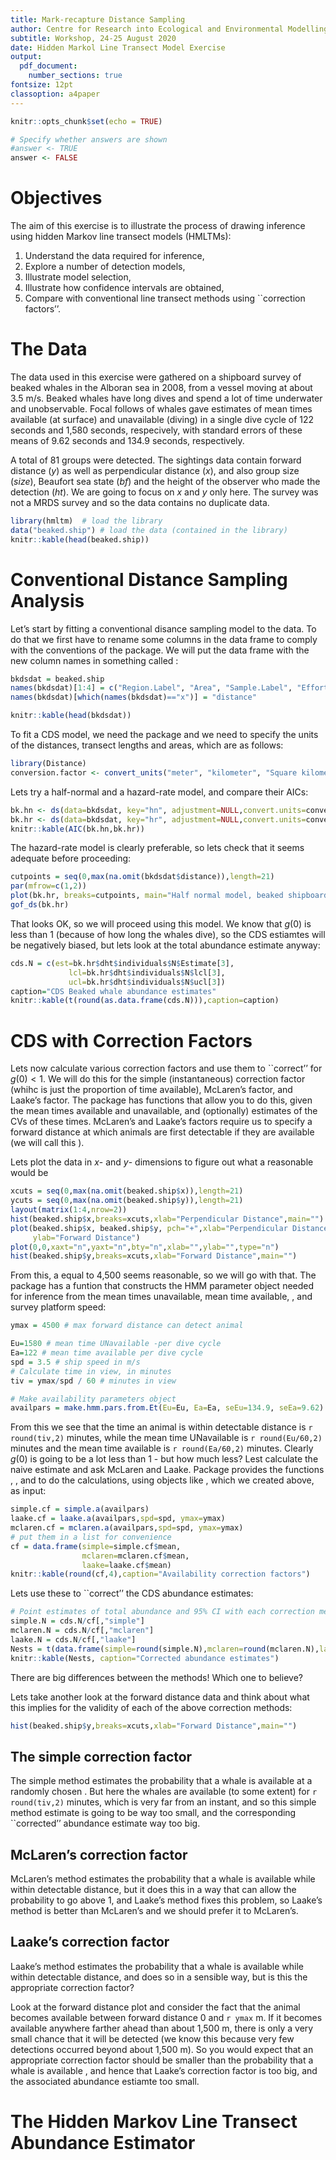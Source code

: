 ```yaml
---
title: Mark-recapture Distance Sampling
author: Centre for Research into Ecological and Environmental Modelling
subtitle: Workshop, 24-25 August 2020
date: Hidden Markol Line Transect Model Exercise
output: 
  pdf_document:
    number_sections: true
fontsize: 12pt
classoption: a4paper
---
```


```r
knitr::opts_chunk$set(echo = TRUE)

# Specify whether answers are shown 
#answer <- TRUE
answer <- FALSE
```

# Objectives 

The aim of this exercise is to illustrate the process of drawing inference using hidden Markov line transect models (HMLTMs):

1. Understand the data required for inference,
2. Explore a number of detection models,
3. Illustrate model selection,
4. Illustrate how confidence intervals are obtained,
5. Compare with conventional line transect methods using ``correction factors''.

# The Data

The data used in this exercise were gathered on a shipboard survey of beaked whales in the Alboran sea in 2008, from a vessel moving at about 3.5 m/s. Beaked whales have long dives and spend a lot of time underwater and unobservable. Focal follows of whales gave estimates of mean times available (at surface) and unavailable (diving) in a single dive cycle of 122 seconds and 1,580 seconds, respecively, with standard errors of these means of 9.62 seconds and 134.9 seconds, respectively.

A total of 81 groups were detected. The sightings data contain forward distance ($y$) as well as perpendicular distance ($x$), and also group size ($size$), Beaufort sea state ($bf$) and the height of the observer who made the detection ($ht$). We are going to focus on $x$ and $y$ only here. The survey was not a MRDS survey and so the data contains no duplicate data. 

\small
```r
library(hmltm)  # load the library
data("beaked.ship") # load the data (contained in the library)
knitr::kable(head(beaked.ship))
```
\normalsize

# Conventional Distance Sampling Analysis

Let's start by fitting a conventional disance sampling model to the data. To do that we first have to rename some columns in the data frame \texttt{beaked.ship} to comply with the conventions of the \texttt{Distance} package. We will put the data frame with the new column names in something called \texttt{bkdsdat}:

\small
```r
bkdsdat = beaked.ship
names(bkdsdat)[1:4] = c("Region.Label", "Area", "Sample.Label", "Effort")
names(bkdsdat)[which(names(bkdsdat)=="x")] = "distance"

knitr::kable(head(bkdsdat))
```
\normalsize

To fit a CDS model, we need the \texttt{Distance} package and we need to specify the units of the distances, transect lengths and areas, which are as follows:
\small
```r
library(Distance)
conversion.factor <- convert_units("meter", "kilometer", "Square kilometer")
```
\normalsize

Lets try a half-normal and a hazard-rate model, and compare their AICs:
\small
```r
bk.hn <- ds(data=bkdsdat, key="hn", adjustment=NULL,convert.units=conversion.factor)
bk.hr <- ds(data=bkdsdat, key="hr", adjustment=NULL,convert.units=conversion.factor)
knitr::kable(AIC(bk.hn,bk.hr))
```
\normalsize

The hazard-rate model is clearly preferable, so lets check that it seems adequate before proceeding:

\small
```r
cutpoints = seq(0,max(na.omit(bkdsdat$distance)),length=21)
par(mfrow=c(1,2))
plot(bk.hr, breaks=cutpoints, main="Half normal model, beaked shipboard survey")
gof_ds(bk.hr)
```
\normalsize

That looks OK, so we will proceed using this model. We know that $g(0)$ is less than 1 (because of how long the whales dive), so the CDS estiamtes will be negatively biased, but lets look at the total abundance estimate anyway:

\small
```r
cds.N = c(est=bk.hr$dht$individuals$N$Estimate[3],
             lcl=bk.hr$dht$individuals$N$lcl[3],
             ucl=bk.hr$dht$individuals$N$ucl[3])
caption="CDS Beaked whale abundance estimates"
knitr::kable(t(round(as.data.frame(cds.N))),caption=caption)
```
\normalsize

# CDS with Correction Factors

Lets now calculate various correction factors and use them to ``correct'' for $g(0)<1$. We will do this for the simple (instantaneous) correction factor (whihc is just the proportion of time available), McLaren's factor, and Laake's factor. The \texttt{hmltm} package has functions that allow you to do this, given the mean times available and unavailable, and (optionally) estimates of the CVs of these times. McLaren's and Laake's factors require us to specify a forward distance at which animals are first detectable if they are available (we will call this \texttt{ymax}). 

Lets plot the data in $x$- and $y$- dimensions to figure out what a reasonable \texttt{ymax} would be

\small
```r
xcuts = seq(0,max(na.omit(beaked.ship$x)),length=21)
ycuts = seq(0,max(na.omit(beaked.ship$y)),length=21)
layout(matrix(1:4,nrow=2))
hist(beaked.ship$x,breaks=xcuts,xlab="Perpendicular Distance",main="")
plot(beaked.ship$x, beaked.ship$y, pch="+",xlab="Perpendicular Distance",
     ylab="Forward Distance")
plot(0,0,xaxt="n",yaxt="n",bty="n",xlab="",ylab="",type="n")
hist(beaked.ship$y,breaks=xcuts,xlab="Forward Distance",main="")
```
\normalsize

From this, a \texttt{ymax} equal to 4,500 seems reasonable, so we will go with that. The \texttt{hmltm} package has a funtion \texttt{make.hmm.pars.from.Et} that constructs the HMM parameter object needed for inference from the mean times unavailable, mean time available, \texttt{ymax}, and survey platform speed:

\small
```r
ymax = 4500 # max forward distance can detect animal

Eu=1580 # mean time UNavailable -per dive cycle
Ea=122 # mean time available per dive cycle
spd = 3.5 # ship speed in m/s
# Calculate time in view, in minutes
tiv = ymax/spd / 60 # minutes in view

# Make availability parameters object
availpars = make.hmm.pars.from.Et(Eu=Eu, Ea=Ea, seEu=134.9, seEa=9.62)
```
\normalsize

From this we see that the time an animal is within detectable distance is `r round(tiv,2)` minutes, while the mean time UNavailable is `r round(Eu/60,2)` minutes and the mean time available is `r round(Ea/60,2)` minutes. Clearly $g(0)$ is going to be a lot less than 1 - but how much less? Lest calculate the naive estimate and ask McLaren and Laake. Package \texttt{hmltm} provides the functions \texttt{simple.a}, \texttt{mclaren.a}, and  \texttt{laake.a} to do the calculations, using objects like \texttt{availpars}, which we created above, as input:

\small
```r
simple.cf = simple.a(availpars)
laake.cf = laake.a(availpars,spd=spd, ymax=ymax)
mclaren.cf = mclaren.a(availpars,spd=spd, ymax=ymax)
# put them in a list for convenience
cf = data.frame(simple=simple.cf$mean, 
                mclaren=mclaren.cf$mean, 
                laake=laake.cf$mean) 
knitr::kable(round(cf,4),caption="Availability correction factors")
```

Lets use these to ``correct'' the CDS abundance estimates:

\normalsize
\small
```r
# Point estimates of total abundance and 95% CI with each correction method
simple.N = cds.N/cf[,"simple"]
mclaren.N = cds.N/cf[,"mclaren"]
laake.N = cds.N/cf[,"laake"]
Nests = t(data.frame(simple=round(simple.N),mclaren=round(mclaren.N),laake=round(laake.N)))
knitr::kable(Nests, caption="Corrected abundance estimates")
```

There are big differences between the methods! Which one to believe?

Lets take another look at the forward distance data and think about what this implies for the validity of each of the above correction methods:

\normalsize
\small
```r
hist(beaked.ship$y,breaks=xcuts,xlab="Forward Distance",main="")
```
\normalsize

## The simple correction factor

The simple method estimates the probability that a whale is available at a randomly chosen \textit{instant}. But here the whales are available (to some extent) for `r round(tiv,2)` minutes, which is very far from an instant, and so this simple method estimate is going to be way too small, and the corresponding ``corrected'' abundance estimate way too big.

## McLaren's correction factor

McLaren's method estimates the probability that a whale is available \texttt{at least once} while within detectable distance, but it does this in a way that can allow the probability to go above 1, and Laake's method fixes this problem, so Laake's method is better than McLaren's and we should prefer it to McLaren's.

## Laake's correction factor
Laake's method estimates the probability that a whale is available \texttt{at least once} while within detectable distance, and does so in a sensible way, but is this the appropriate correction factor?

Look at the forward distance plot and consider the fact that \textit{where} the animal becomes available between forward distance 0 and `r ymax` m. If it becomes available anywhere farther ahead than about 1,500 m, there is only a very small chance that it will be detected (we know this because very few detections occurred beyond about 1,500 m). So you would expect that an appropriate correction factor should be smaller than the probability that a whale is available \texttt{at least once}, and hence that Laake's correction factor is too big, and the associated abundance estiamte too small.

# The Hidden Markov Line Transect Abundance Estimator

\small
```r
```
\normalsize
\small
```r
```
\normalsize